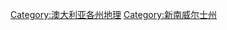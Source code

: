 {{Commons cat|Geography of New South Wales}}

[[Category:澳大利亚各州地理|Category:澳大利亚各州地理]]
[[Category:新南威尔士州|Category:新南威尔士州]]